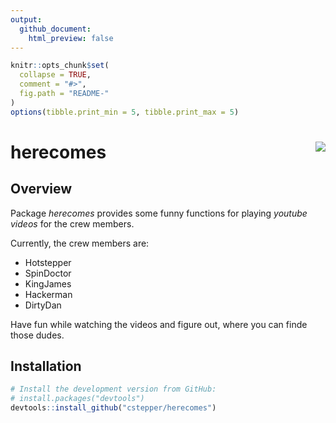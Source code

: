 ```yaml
---
output:
  github_document:
    html_preview: false
---
```


<!-- README.md is generated from README.Rmd. Please edit that file -->

```r
knitr::opts_chunk$set(
  collapse = TRUE,
  comment = "#>",
  fig.path = "README-"
)
options(tibble.print_min = 5, tibble.print_max = 5)
```


# herecomes <img src="man/figures/herecomes_logo_hex.png" align="right" />


## Overview

Package _herecomes_ provides some funny functions for playing _youtube videos_ for 
the crew members.

Currently, the crew members are:

* Hotstepper
* SpinDoctor
* KingJames 
* Hackerman 
* DirtyDan

Have fun while watching the videos and figure out, where you can finde those dudes. 


## Installation

```r
# Install the development version from GitHub:
# install.packages("devtools")
devtools::install_github("cstepper/herecomes")
```


